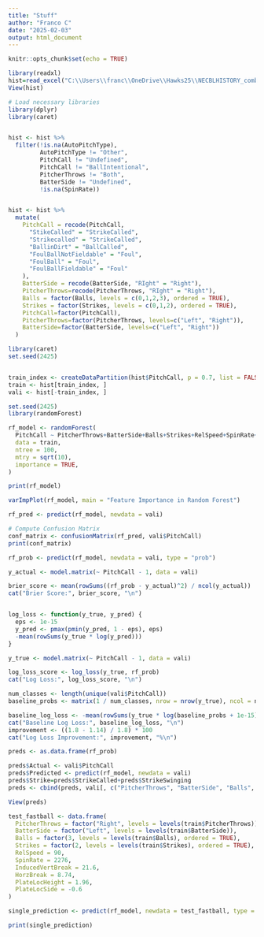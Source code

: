 ```yaml
---
title: "Stuff"
author: "Franco C"
date: "2025-02-03"
output: html_document
---
```


```r
knitr::opts_chunk$set(echo = TRUE)
```

```r
library(readxl)
hist=read_excel("C:\\Users\\franc\\OneDrive\\Hawks25\\NECBLHISTORY_combined.xlsx")
View(hist)
```



```r
# Load necessary libraries
library(dplyr)
library(caret)


hist <- hist %>%
  filter(!is.na(AutoPitchType), 
         AutoPitchType != "Other", 
         PitchCall != "Undefined", 
         PitchCall != "BallIntentional", 
         PitcherThrows != "Both", 
         BatterSide != "Undefined",
         !is.na(SpinRate))


hist <- hist %>%
  mutate(
    PitchCall = recode(PitchCall, 
      "StikeCalled" = "StrikeCalled",
      "Strikecalled" = "StrikeCalled",
      "BallinDirt" = "BallCalled",
      "FoulBallNotFieldable" = "Foul",
      "FoulBall" = "Foul",
      "FoulBallFieldable" = "Foul"
    ),
    BatterSide = recode(BatterSide, "RIght" = "Right"),
    PitcherThrows=recode(PitcherThrows, "RIght" = "Right"),
    Balls = factor(Balls, levels = c(0,1,2,3), ordered = TRUE),
    Strikes = factor(Strikes, levels = c(0,1,2), ordered = TRUE),
    PitchCall=factor(PitchCall),
    PitcherThrows=factor(PitcherThrows, levels=c("Left", "Right")),
    BatterSide=factor(BatterSide, levels=c("Left", "Right"))
  )
```


```r
library(caret)
set.seed(2425)  


train_index <- createDataPartition(hist$PitchCall, p = 0.7, list = FALSE)
train <- hist[train_index, ]
vali <- hist[-train_index, ]

```

```r
set.seed(2425)
library(randomForest)

rf_model <- randomForest(
  PitchCall ~ PitcherThrows+BatterSide+Balls+Strikes+RelSpeed+SpinRate+InducedVertBreak+HorzBreak+PlateLocHeight+PlateLocSide,
  data = train,  
  ntree = 100,  
  mtry = sqrt(10),
  importance = TRUE,
)

print(rf_model)
```
```r
varImpPlot(rf_model, main = "Feature Importance in Random Forest")

rf_pred <- predict(rf_model, newdata = vali)

# Compute Confusion Matrix
conf_matrix <- confusionMatrix(rf_pred, vali$PitchCall)
print(conf_matrix)


```
```r
rf_prob <- predict(rf_model, newdata = vali, type = "prob")

y_actual <- model.matrix(~ PitchCall - 1, data = vali)

brier_score <- mean(rowSums((rf_prob - y_actual)^2) / ncol(y_actual))
cat("Brier Score:", brier_score, "\n")


log_loss <- function(y_true, y_pred) {
  eps <- 1e-15  
  y_pred <- pmax(pmin(y_pred, 1 - eps), eps)  
  -mean(rowSums(y_true * log(y_pred)))
}

y_true <- model.matrix(~ PitchCall - 1, data = vali)

log_loss_score <- log_loss(y_true, rf_prob)
cat("Log Loss:", log_loss_score, "\n")

num_classes <- length(unique(vali$PitchCall))
baseline_probs <- matrix(1 / num_classes, nrow = nrow(y_true), ncol = num_classes)

baseline_log_loss <- -mean(rowSums(y_true * log(baseline_probs + 1e-15)))
cat("Baseline Log Loss:", baseline_log_loss, "\n")
improvement <- ((1.8 - 1.14) / 1.8) * 100
cat("Log Loss Improvement:", improvement, "%\n")
```


```r
preds <- as.data.frame(rf_prob)

preds$Actual <- vali$PitchCall
preds$Predicted <- predict(rf_model, newdata = vali)
preds$Strike=preds$StrikeCalled+preds$StrikeSwinging
preds <- cbind(preds, vali[, c("PitcherThrows", "BatterSide", "Balls", "Strikes", "AutoPitchType", "RelSpeed", "SpinRate", "InducedVertBreak", "HorzBreak", "PlateLocHeight", "PlateLocSide")])

View(preds)
```



```r
test_fastball <- data.frame(
  PitcherThrows = factor("Right", levels = levels(train$PitcherThrows)),
  BatterSide = factor("Left", levels = levels(train$BatterSide)),
  Balls = factor(3, levels = levels(train$Balls), ordered = TRUE),
  Strikes = factor(2, levels = levels(train$Strikes), ordered = TRUE),
  RelSpeed = 90,  
  SpinRate = 2276,  
  InducedVertBreak = 21.6,  
  HorzBreak = 8.74,  
  PlateLocHeight = 1.96,  
  PlateLocSide = -0.6  
)

single_prediction <- predict(rf_model, newdata = test_fastball, type = "prob")

print(single_prediction)


```


